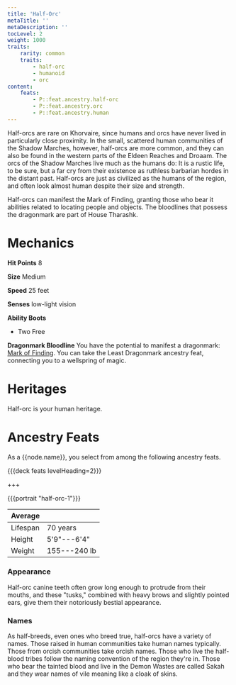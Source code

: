 ```yaml
---
title: 'Half-Orc'
metaTitle: ''
metaDescription: ''
tocLevel: 2
weight: 1000
traits:
    rarity: common
    traits:
        - half-orc
        - humanoid
        - orc
content:
    feats:
        - P::feat.ancestry.half-orc
        - P::feat.ancestry.orc
        - P::feat.ancestry.human
---
```


Half-orcs are rare on Khorvaire, since humans and orcs have never lived in particularly close proximity. In the small, scattered human communities of the Shadow Marches, however, half-orcs are more common, and they can also be found in the western parts of the Eldeen Reaches and Droaam. The orcs of the Shadow Marches live much as the humans do: It is a rustic life, to be sure, but a far cry from their existence as ruthless barbarian hordes in the distant past. Half-orcs are just as civilized as the humans of the region, and often look almost human despite their size and strength.

Half-orcs can manifest the Mark of Finding, granting those who bear it abilities related to locating people and objects. The bloodlines that possess the dragonmark are part of House Tharashk.

# Mechanics

**Hit Points** 8

**Size** Medium

**Speed** 25 feet

**Senses** low-light vision

**Ability Boots**

-   Two Free

**Dragonmark Bloodline** You have the potential to manifest a dragonmark: [Mark of Finding](/dragonmark/finding). You can take the Least Dragonmark ancestry feat, connecting you to a wellspring of magic.

# Heritages

Half-orc is your human heritage.

# Ancestry Feats

As a {{node.name}}, you select from among the following ancestry feats.

{{{deck feats levelHeading=2}}}

+++

{{{portrait "half-orc-1"}}}

| Average  |              |
| -------- | ------------ |
| Lifespan | 70 years     |
| Height   | 5'9"---6'4"  |
| Weight   | 155---240 lb |

### Appearance

Half-orc canine teeth often grow long enough to protrude from their mouths, and these "tusks," combined with heavy brows and slightly pointed ears, give them their notoriously bestial appearance.

### Names

As half-breeds, even ones who breed true, half-orcs have a variety of names. Those raised in human communities take human names typically. Those from orcish communities take orcish names. Those who live the half-blood tribes follow the naming convention of the region they're in. Those who bear the tainted blood and live in the Demon Wastes are called Sakah and they wear names of vile meaning like a cloak of skins.

